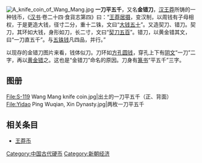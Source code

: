 [[File:A_knife_coin_of_Wang_Mang.jpg|thumb]]
'''一刀平五千'''，又名'''金错刀'''，[[汉|汉]][[王莽|王莽]]所铸的一种钱币，《[[汉书|汉书]]·卷二十四·食貨志第四》曰：“[[王莽|王莽]][[居摄|居摄]]，变汉制，以周钱有子母相权，于是更造大钱，径寸二分，重十二铢，文曰“[[大泉五十|大钱五十]]”。又造契刀、错刀。契刀，其环如大钱，身形如刀，长二寸，文曰“[[契刀五百|契刀五百]]”。错刀，以黄金错其文，曰“一刀直五千”。与[[五铢钱|五铢钱]]凡四品，并行。”

以现存的金错刀图片来看，钱体似刀。刀环如[[方孔圆钱|方孔圆钱]]，穿孔上下有[[阴文|阴文]]“一刀”二字，再以[[黄金|黄金]][[错金银|错]]之。这也是“金错刀”命名的原因。刀身有[[篆书|篆书]]“平五千”三字。

== 图册 ==
<gallery>
File:S-119 Wang Mang knife coin.jpg|出土的一刀平五千（正、背面） 
File:Yidao Ping Wuqian, Xin Dynasty.jpg|两枚一刀平五千
</gallery>

==相关条目==
*[[王莽币|王莽币]]

{{秦漢貨幣}}
[[Category:中国古代硬币|Category:中国古代硬币]]
[[Category:新朝经济|Category:新朝经济]]